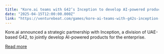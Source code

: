 ```yaml
---
title: "Kore.ai teams with G42’s Inception to develop AI-powered products for the enterprise"
date: "2025-04-15T12:00:00.000Z"
link: "https://venturebeat.com/games/kore-ai-teams-with-g42s-inception-to-develop-ai-powered-products-for-the-enterprise/"
---
```


Kore.ai announced a strategic partnership with Inception, a division of UAE-based G42, to jointly develop AI-powered products for the enterprise.

[Read more](https://venturebeat.com/games/kore-ai-teams-with-g42s-inception-to-develop-ai-powered-products-for-the-enterprise/)
